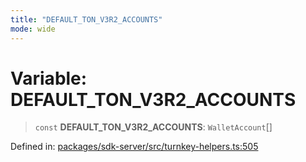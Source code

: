 ```yaml
---
title: "DEFAULT_TON_V3R2_ACCOUNTS"
mode: wide
---
```

  
# Variable: DEFAULT\_TON\_V3R2\_ACCOUNTS

> `const` **DEFAULT\_TON\_V3R2\_ACCOUNTS**: `WalletAccount`[]

Defined in: [packages/sdk-server/src/turnkey-helpers.ts:505](https://github.com/tkhq/sdk/blob/d88b5e1f9a6cca8e54e61f8a127aa90fcebeaa2e/packages/sdk-server/src/turnkey-helpers.ts#L505)
